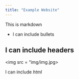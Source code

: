 ```yaml
---
title: "Example Website"
---
```

This is markdown

  * I can include bullets
  
## I can include headers

<img src = "img/img.jpg>

I can include <i> html</i>